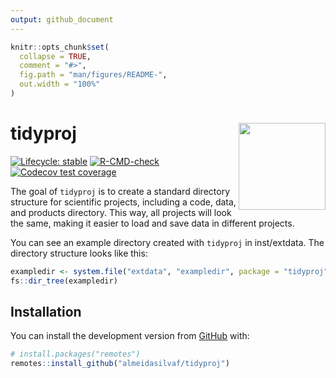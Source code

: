 ```yaml
---
output: github_document
---
```


<!-- README.md is generated from README.Rmd. Please edit that file -->

```r
knitr::opts_chunk$set(
  collapse = TRUE,
  comment = "#>",
  fig.path = "man/figures/README-",
  out.width = "100%"
)
```

# tidyproj <img src="man/figures/logo.png" align="right" height="139" />

<!-- badges: start -->
[![Lifecycle: stable](https://img.shields.io/badge/lifecycle-stable-brightgreen.svg)](https://lifecycle.r-lib.org/articles/stages.html#stable)
[![R-CMD-check](https://github.com/almeidasilvaf/tidyproj/workflows/R-CMD-check/badge.svg)](https://github.com/almeidasilvaf/tidyproj/actions)
[![Codecov test coverage](https://codecov.io/gh/almeidasilvaf/tidyproj/branch/master/graph/badge.svg)](https://app.codecov.io/gh/almeidasilvaf/tidyproj?branch=master)
<!-- badges: end -->

The goal of `tidyproj` is to create a standard directory structure for 
scientific projects, including a code, data, and products directory. 
This way, all projects will look the same, making it easier to load and 
save data in different projects.

You can see an example directory created with `tidyproj` in inst/extdata. 
The directory structure looks like this:

```r
exampledir <- system.file("extdata", "exampledir", package = "tidyproj")
fs::dir_tree(exampledir)
```

## Installation

You can install the development version from [GitHub](https://github.com/) with:

```r
# install.packages("remotes")
remotes::install_github("almeidasilvaf/tidyproj")
```

